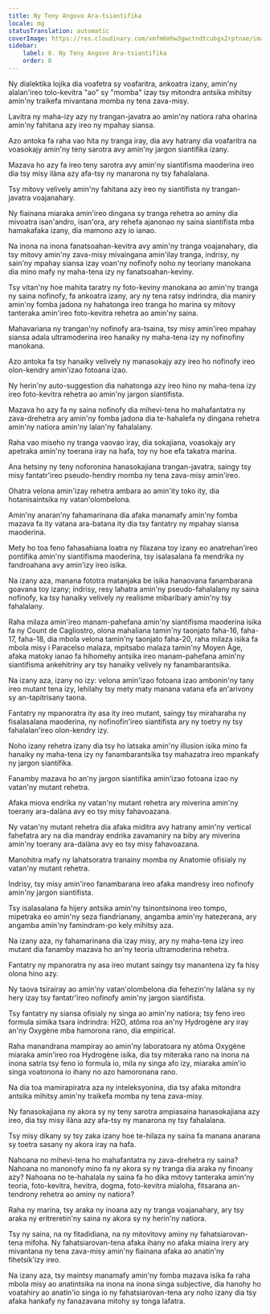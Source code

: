 ```yaml
---
title: Ny Teny Angovo Ara-tsiantifika
locale: mg
statusTranslation: automatic
coverImage: https://res.cloudinary.com/xmfm6mhw3gwctndtcubgx2rptnae/image/upload/v1741354419/small_cover_la_gran_rebelion_28716e29d2.webp
sidebar:
    label: 8. Ny Teny Angovo Ara-tsiantifika
    order: 8
---
```

Ny dialektika lojika dia voafetra sy voafaritra, ankoatra izany, amin'ny alalan'ireo tolo-kevitra "ao" sy "momba" izay tsy mitondra antsika mihitsy amin'ny traikefa mivantana momba ny tena zava-misy.

Lavitra ny maha-izy azy ny trangan-javatra ao amin'ny natiora raha oharina amin'ny fahitana azy ireo ny mpahay siansa.

Azo antoka fa raha vao hita ny tranga iray, dia avy hatrany dia voafaritra na voasokajy amin'ny teny sarotra avy amin'ny jargon siantifika izany.

Mazava ho azy fa ireo teny sarotra avy amin'ny siantifisma maoderina ireo dia tsy misy ilàna azy afa-tsy ny manarona ny tsy fahalalana.

Tsy mitovy velively amin'ny fahitana azy ireo ny siantifista ny trangan-javatra voajanahary.

Ny fiainana miaraka amin'ireo dingana sy tranga rehetra ao aminy dia mivoatra isan'andro, isan'ora, ary rehefa ajanonao ny saina siantifista mba hamakafaka izany, dia mamono azy io ianao.

Na inona na inona fanatsoahan-kevitra avy amin'ny tranga voajanahary, dia tsy mitovy amin'ny zava-misy mivaingana amin'ilay tranga, indrisy, ny sain'ny mpahay siansa izay voan'ny nofinofy noho ny teoriany manokana dia mino mafy ny maha-tena izy ny fanatsoahan-keviny.

Tsy vitan'ny hoe mahita taratry ny foto-keviny manokana ao amin'ny tranga ny saina nofinofy, fa ankoatra izany, ary ny tena ratsy indrindra, dia maniry amin'ny fomba jadona ny hahatonga ireo tranga ho marina sy mitovy tanteraka amin'ireo foto-kevitra rehetra ao amin'ny saina.

Mahavariana ny trangan'ny nofinofy ara-tsaina, tsy misy amin'ireo mpahay siansa adala ultramoderina ireo hanaiky ny maha-tena izy ny nofinofiny manokana.

Azo antoka fa tsy hanaiky velively ny manasokajy azy ireo ho nofinofy ireo olon-kendry amin'izao fotoana izao.

Ny herin'ny auto-suggestion dia nahatonga azy ireo hino ny maha-tena izy ireo foto-kevitra rehetra ao amin'ny jargon siantifista.

Mazava ho azy fa ny saina nofinofy dia mihevi-tena ho mahafantatra ny zava-drehetra ary amin'ny fomba jadona dia te-hahalefa ny dingana rehetra amin'ny natiora amin'ny lalan'ny fahalalany.

Raha vao miseho ny tranga vaovao iray, dia sokajiana, voasokajy ary apetraka amin'ny toerana iray na hafa, toy ny hoe efa takatra marina.

Ana hetsiny ny teny noforonina hanasokajiana trangan-javatra, saingy tsy misy fantatr'ireo pseudo-hendry momba ny tena zava-misy amin'ireo.

Ohatra velona amin'izay rehetra ambara ao amin'ity toko ity, dia hotanisaintsika ny vatan'olombelona.

Amin'ny anaran'ny fahamarinana dia afaka manamafy amin'ny fomba mazava fa ity vatana ara-batana ity dia tsy fantatry ny mpahay siansa maoderina.

Mety ho toa feno fahasahiana loatra ny filazana toy izany eo anatrehan'ireo pontifika amin'ny siantifisma maoderina, tsy isalasalana fa mendrika ny fandroahana avy amin'izy ireo isika.

Na izany aza, manana fototra matanjaka be isika hanaovana fanambarana goavana toy izany; indrisy, resy lahatra amin'ny pseudo-fahalalany ny saina nofinofy, ka tsy hanaiky velively ny realisme mibaribary amin'ny tsy fahalalany.

Raha milaza amin'ireo manam-pahefana amin'ny siantifisma maoderina isika fa ny Count de Cagliostro, olona mahaliana tamin'ny taonjato faha-16, faha-17, faha-18, dia mbola velona tamin'ny taonjato faha-20, raha milaza isika fa mbola misy i Paracelso malaza, mpitsabo malaza tamin'ny Moyen Âge, afaka matoky ianao fa hihomehy antsika ireo manam-pahefana amin'ny siantifisma ankehitriny ary tsy hanaiky velively ny fanambarantsika.

Na izany aza, izany no izy: velona amin'izao fotoana izao ambonin'ny tany ireo mutant tena izy, lehilahy tsy mety maty manana vatana efa an'arivony sy an-tapitrisany taona.

Fantatry ny mpanoratra ity asa ity ireo mutant, saingy tsy miraharaha ny fisalasalana maoderina, ny nofinofin'ireo siantifista ary ny toetry ny tsy fahalalan'ireo olon-kendry izy.

Noho izany rehetra izany dia tsy ho latsaka amin'ny illusion isika mino fa hanaiky ny maha-tena izy ny fanambarantsika tsy mahazatra ireo mpankafy ny jargon siantifika.

Fanamby mazava ho an'ny jargon siantifika amin'izao fotoana izao ny vatan'ny mutant rehetra.

Afaka miova endrika ny vatan'ny mutant rehetra ary miverina amin'ny toerany ara-dalàna avy eo tsy misy fahavoazana.

Ny vatan'ny mutant rehetra dia afaka miditra avy hatrany amin'ny vertical fahefatra ary na dia mandray endrika zavamaniry na biby ary miverina amin'ny toerany ara-dalàna avy eo tsy misy fahavoazana.

Manohitra mafy ny lahatsoratra tranainy momba ny Anatomie ofisialy ny vatan'ny mutant rehetra.

Indrisy, tsy misy amin'ireo fanambarana ireo afaka mandresy ireo nofinofy amin'ny jargon siantifista.

Tsy isalasalana fa hijery antsika amin'ny tsinontsinona ireo tompo, mipetraka eo amin'ny seza fiandrianany, angamba amin'ny hatezerana, ary angamba amin'ny famindram-po kely mihitsy aza.

Na izany aza, ny fahamarinana dia izay misy, ary ny maha-tena izy ireo mutant dia fanamby mazava ho an'ny teoria ultramoderina rehetra.

Fantatry ny mpanoratra ny asa ireo mutant saingy tsy manantena izy fa hisy olona hino azy.

Ny taova tsirairay ao amin'ny vatan'olombelona dia fehezin'ny lalàna sy ny hery izay tsy fantatr'ireo nofinofy amin'ny jargon siantifista.

Tsy fantatry ny siansa ofisialy ny singa ao amin'ny natiora; tsy feno ireo formula simika tsara indrindra: H2O, atôma roa an'ny Hydrogène ary iray an'ny Oxygène mba hamorona rano, dia empirical.

Raha manandrana mampiray ao amin'ny laboratoara ny atôma Oxygène miaraka amin'ireo roa Hydrogène isika, dia tsy miteraka rano na inona na inona satria tsy feno io formula io, mila ny singa afo izy, miaraka amin'io singa voatonona io ihany no azo hamoronana rano.

Na dia toa mamirapiratra aza ny inteleksyonina, dia tsy afaka mitondra antsika mihitsy amin'ny traikefa momba ny tena zava-misy.

Ny fanasokajiana ny akora sy ny teny sarotra ampiasaina hanasokajiana azy ireo, dia tsy misy ilàna azy afa-tsy ny manarona ny tsy fahalalana.

Tsy misy dikany sy tsy zaka izany hoe te-hilaza ny saina fa manana anarana sy toetra sasany ny akora iray na hafa.

Nahoana no mihevi-tena ho mahafantatra ny zava-drehetra ny saina? Nahoana no manonofy mino fa ny akora sy ny tranga dia araka ny finoany azy? Nahoana no te-hahalala ny saina fa ho dika mitovy tanteraka amin'ny teoria, foto-kevitra, hevitra, dogma, foto-kevitra mialoha, fitsarana an-tendrony rehetra ao aminy ny natiora?

Raha ny marina, tsy araka ny inoana azy ny tranga voajanahary, ary tsy araka ny eritreretin'ny saina ny akora sy ny herin'ny natiora.

Tsy ny saina, na ny fitadidiana, na ny mitovitovy aminy ny fahatsiarovan-tena mifoha. Ny fahatsiarovan-tena afaka ihany no afaka miaina irery ary mivantana ny tena zava-misy amin'ny fiainana afaka ao anatin'ny fihetsik'izy ireo.

Na izany aza, tsy maintsy manamafy amin'ny fomba mazava isika fa raha mbola misy ao anatintsika na inona na inona singa subjective, dia hanohy ho voatahiry ao anatin'io singa io ny fahatsiarovan-tena ary noho izany dia tsy afaka hankafy ny fanazavana mitohy sy tonga lafatra.

